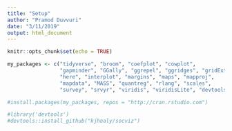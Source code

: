 ```yaml
---
title: "Setup"
author: "Pramod Duvvuri"
date: "3/11/2019"
output: html_document
---
```


```r
knitr::opts_chunk$set(echo = TRUE)
```

```r
my_packages <- c("tidyverse", "broom", "coefplot", "cowplot",
                 "gapminder", "GGally", "ggrepel", "ggridges", "gridExtra",
                 "here", "interplot", "margins", "maps", "mapproj",
                 "mapdata", "MASS", "quantreg", "rlang", "scales",
                 "survey", "srvyr", "viridis", "viridisLite", "devtools")

#install.packages(my_packages, repos = "http://cran.rstudio.com")
```

```r
#library('devtools')
#devtools::install_github("kjhealy/socviz")
```

